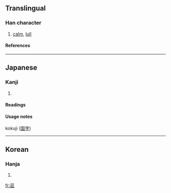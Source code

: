==Translingual==

===Han character===
{{Han char|rn=16|rad=几|as=04|sn=6|four=|canj=竹弓卜中一 (HNYLM)}}

# [[calm]], [[lull]]

====References====
{{Han ref|kx=0134.121|dkj=01758|dj=0299.260|hdz=10277.021|uh=51EA|ud=20970}}

----

==Japanese==

===Kanji===
{{ja-kanji|grade=|rs=几04}}

# {{defn|Japanese}}

====Readings====
{{ja-readings|on=|kun=[[なぐ]] (nagu), [[なぎ]] (nagi)}}

====Usage notes====
kokuji ([[国字]])

----

==Korean==

===Hanja===
{{ko-hanja|hangeul=[[지]]|rv=ji|mr=chi}}

# {{defn|Korean}}

[[fr:凪]]